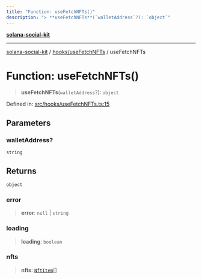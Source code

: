 ```yaml
---
title: "Function: useFetchNFTs()"
description: "> **useFetchNFTs**(`walletAddress`?): `object`"
---
```


[**solana-social-kit**](../../../README.mdx)

***

[solana-social-kit](../../../README.mdx) / [hooks/useFetchNFTs](../README.mdx) / useFetchNFTs

# Function: useFetchNFTs()

> **useFetchNFTs**(`walletAddress`?): `object`

Defined in: [src/hooks/useFetchNFTs.ts:15](https://github.com/SendArcade/solana-social-starter/blob/bd4b3556b8f469c27ebb06f4df65b3a36b43ba3b/src/hooks/useFetchNFTs.ts#L15)

## Parameters

### walletAddress?

`string`

## Returns

`object`

### error

> **error**: `null` \| `string`

### loading

> **loading**: `boolean`

### nfts

> **nfts**: [`NftItem`](../interfaces/NftItem.mdx)[]
